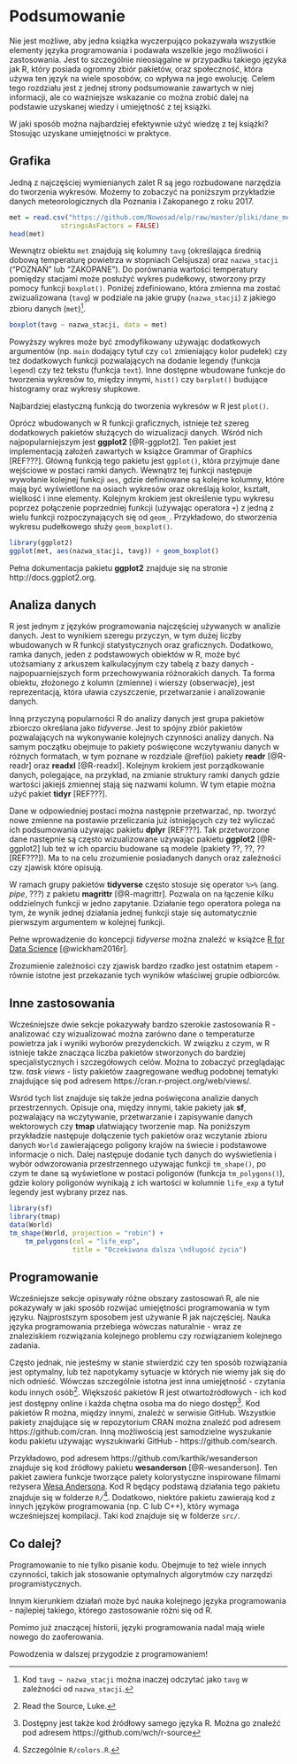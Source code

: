 # Podsumowanie {#podsumowanie}

Nie jest możliwe, aby jedna książka wyczerpująco pokazywała wszystkie elementy języka programowania i podawała wszelkie jego możliwości i zastosowania. 
Jest to szczególnie nieosiągalne w przypadku takiego języka jak R, który posiada ogromny zbiór pakietów, oraz społeczność, która używa ten język na wiele sposobów, co wpływa na jego ewolucję.
Celem tego rozdziału jest z jednej strony podsumowanie zawartych w niej informacji, ale co ważniejsze wskazanie co można zrobić dalej na podstawie uzyskanej wiedzy i umiejętność z tej książki. 

<!--co było-->

W jaki sposób można najbardziej efektywnie użyć wiedzę z tej książki? 
Stosując uzyskane umiejętności w praktyce. 
<!-- Może to być... -->

## Grafika

Jedną z najczęściej wymienianych zalet R są jego rozbudowane narzędzia do tworzenia wykresów.
Możemy to zobaczyć na poniższym przykładzie danych meteorologicznych dla Poznania i Zakopanego z roku 2017.

```r
met = read.csv("https://github.com/Nowosad/elp/raw/master/pliki/dane_meteo.csv",
             stringsAsFactors = FALSE)
head(met)
```

Wewnątrz obiektu `met` znajdują się kolumny `tavg` (określająca średnią dobową temperaturę powietrza w stopniach Celsjusza) oraz `nazwa_stacji` ("POZNAŃ" lub "ZAKOPANE").
Do porównania wartości temperatury pomiędzy stacjami może posłużyć wykres pudełkowy, stworzony przy pomocy funkcji `boxplot()`.
Poniżej zdefiniowano, która zmienna ma zostać zwizualizowana (`tavg`) w podziale na jakie grupy (`nazwa_stacji`) z jakiego zbioru danych (`met`)^[Kod `tavg ~ nazwa_stacji` można inaczej odczytać jako `tavg` w zależności od `nazwa_stacji`.].

```r
boxplot(tavg ~ nazwa_stacji, data = met)
```

Powyższy wykres może być zmodyfikowany używając dodatkowych argumentów (np. `main` dodający tytuł czy `col` zmieniający kolor pudełek) czy też dodatkowych funkcji pozwalających na dodanie legendy (funkcja `legend`) czy też tekstu (funkcja `text`).
Inne dostępne wbudowane funkcje do tworzenia wykresów to, między innymi, `hist()` czy `barplot()` budujące histogramy oraz wykresy słupkowe.

Najbardziej elastyczną funkcją do tworzenia wykresów w R jest `plot()`.
<!-- Domyślnie  -->
<!-- explain -->

Oprócz wbudowanych <!--uproszczenie--> w R funkcji graficznych, istnieje też szereg dodatkowych pakietów służących do wizualizacji danych.
Wśród nich najpopularniejszym jest **ggplot2** [@R-ggplot2].
Ten pakiet jest implementacją założeń zawartych w książce Grammar of Graphics [REF???]<!--moremoremore-->.
Główną funkcją tego pakietu jest `ggplot()`, która przyjmuje dane wejściowe w postaci ramki danych.
Wewnątrz tej funkcji następuje wywołanie kolejnej funkcji `aes`, gdzie definiowane są kolejne kolumny, które mają być wyświetlone na osiach wykresów oraz określają kolor, kształt, wielkość i inne elementy.
Kolejnym krokiem jest określenie typu wykresu poprzez połączenie poprzedniej funkcji (używając operatora `+`) z jedną z wielu funkcji rozpoczynających się od `geom_`.
Przykładowo, do stworzenia wykresu pudełkowego służy `geom_boxplot()`.

```r
library(ggplot2)
ggplot(met, aes(nazwa_stacji, tavg)) + geom_boxplot()
```

Pełna dokumentacja pakietu **ggplot2** znajduje się na stronie http://docs.ggplot2.org.

## Analiza danych

R jest jednym z języków programowania najczęściej używanych w analizie danych<!--datascience--><!--REF???-->.
Jest to wynikiem szeregu przyczyn, w tym dużej liczby wbudowanych w R funkcji statystycznych oraz graficznych.
Dodatkowo, ramka danych, jeden z podstawowych obiektów w R, może być utożsamiany z arkuszem kalkulacyjnym czy tabelą z bazy danych - najpopuarniejszych form przechowywania różnorakich danych.
Ta forma obiektu, złożonego z kolumn (zmienne) i wierszy (obserwacje), jest reprezentacją, która uławia czyszczenie, przetwarzanie i analizowanie danych.

Inną przyczyną popularności R do analizy danych jest grupa pakietów zbiorczo określana jako *tidyverse*.
Jest to spójny zbiór pakietów pozwalających na wykonywanie kolejnych czynności analizy danych.
Na samym początku obejmuje to pakiety poświęcone wczytywaniu danych w różnych formatach, w tym poznane w rozdziale \@ref(io) pakiety **readr** [@R-readr] oraz **readxl** [@R-readxl].
Kolejnym krokiem jest porządkowanie danych, polegające, na przykład, na zmianie struktury ramki danych gdzie wartości jakiejś zmiennej stają się nazwami kolumn.
W tym etapie można użyć pakiet **tidyr** [REF???].

Dane w odpowiedniej postaci można następnie przetwarzać, np. tworzyć nowe zmienne na postawie przeliczania już istniejących czy też wyliczać ich podsumowania używając pakietu **dplyr** [REF???].
Tak przetworzone dane następnie są często wizualizowane używając pakietu **ggplot2** [@R-ggplot2] lub też w ich oparciu budowane są modele (pakiety ??, ??, ?? [REF???]).
Ma to na celu zrozumienie posiadanych danych oraz zależności czy zjawisk które opisują.

<!-- FIG? -->

W ramach grupy pakietów **tidyverse** często stosuje się operator `%>%` (ang. *pipe*, ???) z pakietu **magrittr** [@R-magrittr]. 
Pozwala on na łączenie kilku oddzielnych funkcji w jedno zapytanie.
Działanie tego operatora polega na tym, że wynik jednej działania jednej funkcji staje się automatycznie pierwszym argumentem w kolejnej funkcji.

<!-- KOD? -->

Pełne wprowadzenie do koncepcji *tidyverse* można znaleźć w książce [R for Data Science](https://r4ds.had.co.nz/) [@wickham2016r].

<!-- rmarkdown -->
Zrozumienie zależności czy zjawisk bardzo rzadko jest ostatnim etapem - równie istotne jest przekazanie tych wyników właściwej grupie odbiorców<!--communicate-->.
<!-- ... -->
<!-- rmarkdown co to -->
<!-- markdown co to -->

## Inne zastosowania

Wcześniejsze dwie sekcje pokazywały bardzo szerokie zastosowania R - analizować czy wizualizować można zarówno dane o temperaturze powietrza jak i wyniki wyborów prezydenckich.
<!-- ... -->
W związku z czym, w R istnieje także znacząca liczba pakietów stworzonych do bardziej specjalistycznych i szczegółowych celów.
Można to zobaczyć przeglądając tzw. *task views* - listy pakietów zaagregowane według podobnej tematyki znajdujące się pod adresem  https://cran.r-project.org/web/views/.
<!-- co tam jest -->
<!-- bioinformatyka -->
<!-- https://www.bioconductor.org/ -->
<!-- https://en.wikipedia.org/wiki/Bioconductor -->
<!-- może footnote tylko -->

<!-- maps -->
Wsród tych list znajduje się także jedna poświęcona analizie danych przestrzennych.
Opisuje ona, między innymi, takie pakiety jak **sf**, pozwalający na wczytywanie, przetwarzanie i zapisywanie danych wektorowych czy **tmap** ułatwiający tworzenie map.
Na poniższym przykładzie następuje dołączenie tych pakietów oraz wczytanie zbioru danych `World` zawierającego poligony krajów na świecie i podstawowe informacje o nich.
Dalej następuje dodanie tych danych do wyświetlenia i wybór odwzorowania przestrzennego<!--footnote--> używając funkcji `tm_shape()`, po czym te dane są wyświetlone w postaci poligonów (funkcja `tm_polygons()`), gdzie kolory poligonów wynikają z ich wartości w kolumnie `life_exp` a tytuł legendy jest wybrany przez nas.

```r
library(sf)
library(tmap)
data(World)
tm_shape(World, projection = "robin") + 
    tm_polygons(col = "life_exp", 
                title = "Oczekiwana dalsza \ndługość życia")
```

<!-- geocompr -->

## Programowanie

Wcześniejsze sekcje opisywały różne obszary zastosowań R, ale nie pokazywały w jaki sposób rozwijać umiejętności programowania w tym języku.
Najprostszym sposobem jest używanie R jak najczęściej.
Nauka języka programowania przebiega wówczas naturalnie - wraz ze znaleziskiem rozwiązania kolejnego problemu czy rozwiązaniem kolejnego zadania. 

Często jednak, nie jesteśmy w stanie stwierdzić czy ten sposób rozwiązania jest optymalny, lub też napotykamy sytuacje w których nie wiemy jak się do nich odnieść.
Wówczas szczególnie istotna jest inna umiejętność - czytania kodu innych osób^[Read the Source, Luke.].
Większość pakietów R jest otwartoźródłowych - ich kod jest dostępny online i każda chętna osoba ma do niego dostęp^[Dostępny jest także kod źródłowy samego języka R. 
Można go znaleźć pod adresem https://github.com/wch/r-source].
Kod pakietów R można, między innymi, znaleźć w serwisie GitHub.
Wszystkie pakiety znajdujące się w repozytorium CRAN można znaleźć pod adresem https://github.com/cran.
Inną możliwością jest samodzielne wyszukanie kodu pakietu używając wyszukiwarki GitHub - https://github.com/search.

Przykładowo, pod adresem https://github.com/karthik/wesanderson znajduje się kod źródłowy pakietu **wesanderson** [@R-wesanderson]. 
Ten pakiet zawiera funkcje tworzące palety kolorystyczne inspirowane filmami reżysera [Wesa Andersona](https://en.wikipedia.org/wiki/Wes_Anderson).
Kod R będący podstawą działania tego pakietu znajduje się w folderze `R/`^[Szczególnie `R/colors.R`.].
Dodatkowo, niektóre pakietu zawierają kod z innych języków programowania (np. C lub C++), który wymaga wcześniejszej kompilacji.
Taki kod znajduje się w folderze `src/`.

<!-- functional programming - 05 -->
<!-- tidy eval -->
<!-- how to keep up-to-date-->

## Co dalej?

Programowanie to nie tylko pisanie kodu. 
Obejmuje to też wiele innych czynności, takich jak stosowanie optymalnych algorytmów czy narzędzi programistycznych.
<!--alogrytmy-->
<!--narzędzia programistyczne-->
<!--współpraca z innymi, e.g. code review-->

Innym kierunkiem działań może być nauka kolejnego języka programowania - najlepiej takiego, którego zastosowanie różni się od R.
<!-- C/C++/Go/Rust -->
<!-- javascript, what else -->

Pomimo już znaczącej historii, języki programowania nadal mają wiele nowego do zaoferowania.
<!-- nowe metody -->
<!-- nowe stosowanie -->

Powodzenia w dalszej przygodzie z programowaniem!
